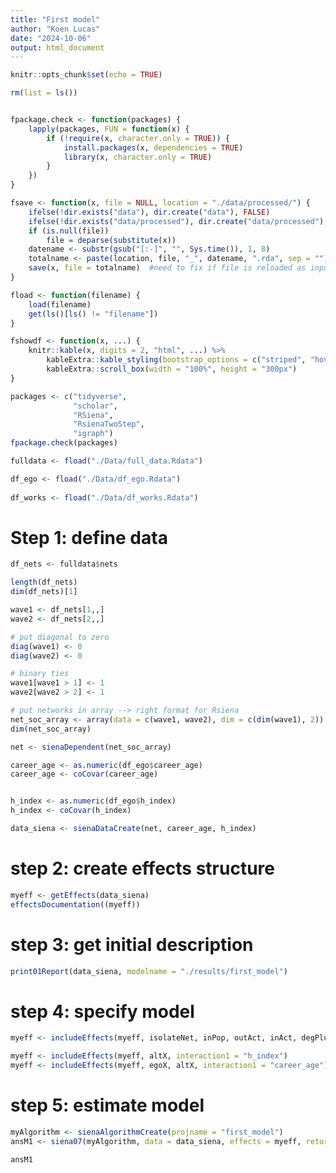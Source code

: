 ```yaml
---
title: "First model"
author: "Koen Lucas"
date: "2024-10-06"
output: html_document
---
```


```r
knitr::opts_chunk$set(echo = TRUE)
```

```r
rm(list = ls())


fpackage.check <- function(packages) {
    lapply(packages, FUN = function(x) {
        if (!require(x, character.only = TRUE)) {
            install.packages(x, dependencies = TRUE)
            library(x, character.only = TRUE)
        }
    })
}

fsave <- function(x, file = NULL, location = "./data/processed/") {
    ifelse(!dir.exists("data"), dir.create("data"), FALSE)
    ifelse(!dir.exists("data/processed"), dir.create("data/processed"), FALSE)
    if (is.null(file))
        file = deparse(substitute(x))
    datename <- substr(gsub("[:-]", "", Sys.time()), 1, 8)
    totalname <- paste(location, file, "_", datename, ".rda", sep = "")
    save(x, file = totalname)  #need to fix if file is reloaded as input name, not as x. 
}

fload <- function(filename) {
    load(filename)
    get(ls()[ls() != "filename"])
}

fshowdf <- function(x, ...) {
    knitr::kable(x, digits = 2, "html", ...) %>%
        kableExtra::kable_styling(bootstrap_options = c("striped", "hover")) %>%
        kableExtra::scroll_box(width = "100%", height = "300px")
}


```


```r

packages <- c("tidyverse", 
              "scholar", 
              "RSiena", 
              "RsienaTwoStep", 
              "igraph")
fpackage.check(packages)

```


```r

fulldata <- fload("./Data/full_data.Rdata")

df_ego <- fload("./Data/df_ego.Rdata")
  
df_works <- fload("./Data/df_works.Rdata")

```


# Step 1: define data
```r

df_nets <- fulldata$nets

length(df_nets)
dim(df_nets)[1]

wave1 <- df_nets[1,,]
wave2 <- df_nets[2,,]

# put diagonal to zero
diag(wave1) <- 0
diag(wave2) <- 0

# binary ties
wave1[wave1 > 1] <- 1
wave2[wave2 > 2] <- 1

# put networks in array --> right format for Rsiena
net_soc_array <- array(data = c(wave1, wave2), dim = c(dim(wave1), 2))
dim(net_soc_array)

```
```r

net <- sienaDependent(net_soc_array)

```


```r

career_age <- as.numeric(df_ego$career_age)
career_age <- coCovar(career_age)


h_index <- as.numeric(df_ego$h_index)
h_index <- coCovar(h_index)

```

```r

data_siena <- sienaDataCreate(net, career_age, h_index)

```


# step 2: create effects structure
```r

myeff <- getEffects(data_siena)
effectsDocumentation((myeff))

```

# step 3: get initial description
```r

print01Report(data_siena, modelname = "./results/first_model")

```

# step 4: specify model
```r

myeff <- includeEffects(myeff, isolateNet, inPop, outAct, inAct, degPlus)

myeff <- includeEffects(myeff, altX, interaction1 = "h_index")
myeff <- includeEffects(myeff, egoX, altX, interaction1 = "career_age")

```

# step 5: estimate model
```r

myAlgorithm <- sienaAlgorithmCreate(projname = "first_model")
ansM1 <- siena07(myAlgorithm, data = data_siena, effects = myeff, returnDeps = TRUE)

ansM1

```


